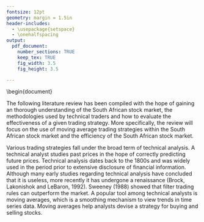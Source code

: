 ```yaml
---
fontsize: 12pt
geometry: margin = 1.5in
header-includes:
  - \usepackage{setspace}
  - \onehalfspacing
output:
  pdf_document:
    number_sections: TRUE
    keep_tex: TRUE
    fig_width: 3.5 
    fig_height: 3.5

---
```



\begin{document}
\begin{titlepage}

\begin{center}
{\Huge \bf Profitability of moving average trading strategies in the JSE top 40 share index. \vspace{1cm}

\Large Literature review} \vspace{1cm}

\today\\
Herman Claassens (student number: CLSHER003)

{\tt clsher003@myuct.ac.za}

\end{center}
\end{titlepage}

\newpage

\section{Introduction}
The following literature review has been compiled with the hope of gaining an thorough understanding of the South African stock market, the methodologies used by technical traders and how to evaluate the effectiveness of a given trading strategy. More specifically, the review will focus on the use of moving average trading strategies within the South African stock market and the efficiency of the South African stock market. 

\section{Background}
Various trading strategies fall under the broad term of technical analysis. A technical analyst studies past prices in the hope of correctly predicting future prices. Technical analysis dates back to the 1800s and was widely used in the period prior to extensive disclosure of financial information. Although many early studies regarding technical analysis have concluded that it is useless, more recently it has undergone a renaissance (Brock, Lakonishok and LeBaron, 1992). Sweeney (1988) showed that filter trading rules can outperform the market. A popular tool among technical analysts is moving averages, which is a smoothing mechanism to view trends in time series data. Moving averages help analysts devise a strategy for buying and selling stocks. 




